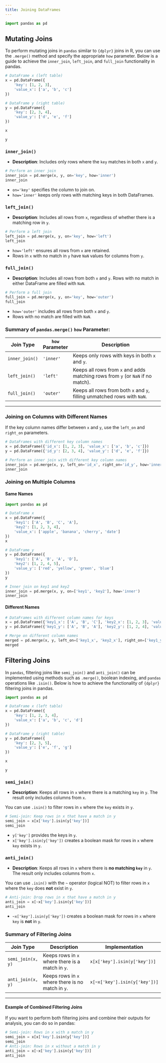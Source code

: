 ```yaml
---
title: Joining DataFrames
---
```


```python
import pandas as pd
```

## Mutating Joins

To perform mutating joins in `pandas` similar to `{dplyr}` joins in R, you can use the `.merge()` method and specify the appropriate `how` parameter. Below is a guide to achieve the `inner_join`, `left_join`, and `full_join` functionality in pandas.


```python
# DataFrame x (left table)
x = pd.DataFrame({
    'key': [1, 2, 3],
    'value_x': ['a', 'b', 'c']
})

# DataFrame y (right table)
y = pd.DataFrame({
    'key': [2, 3, 4],
    'value_y': ['d', 'e', 'f']
})
```

```python
x
```

```python
y
```


### `inner_join()`

- **Description**: Includes only rows where the `key` matches in both `x` and `y`.

```python
# Perform an inner join
inner_join = pd.merge(x, y, on='key', how='inner')
inner_join
```

- `on='key'` specifies the column to join on.
- `how='inner'` keeps only rows with matching keys in both DataFrames.


### `left_join()`

- **Description**: Includes all rows from `x`, regardless of whether there is a matching row in `y`.

```python
# Perform a left join
left_join = pd.merge(x, y, on='key', how='left')
left_join
```

- `how='left'` ensures all rows from `x` are retained.
- Rows in `x` with no match in `y` have `NaN` values for columns from `y`.


### `full_join()`

- **Description**: Includes all rows from both `x` and `y`. Rows with no match in either DataFrame are filled with `NaN`.

```python
# Perform a full join
full_join = pd.merge(x, y, on='key', how='outer')
full_join
```


- `how='outer'` includes all rows from both `x` and `y`.
- Rows with no match are filled with `NaN`.


### Summary of `pandas.merge()` `how` Parameter:

| **Join Type**     | **`how` Parameter** | **Description**                                                                |
|--------------------|---------------------|--------------------------------------------------------------------------------|
| `inner_join()`     | `'inner'`          | Keeps only rows with keys in both `x` and `y`.                                 |
| `left_join()`      | `'left'`           | Keeps all rows from `x` and adds matching rows from `y` (or `NaN` if no match).|
| `full_join()`      | `'outer'`          | Keeps all rows from both `x` and `y`, filling unmatched rows with `NaN`.       |

---

### Joining on Columns with Different Names

If the key column names differ between `x` and `y`, use the `left_on` and `right_on` parameters.


```python
# DataFrames with different key column names
x = pd.DataFrame({'id_x': [1, 2, 3], 'value_x': ['a', 'b', 'c']})
y = pd.DataFrame({'id_y': [2, 3, 4], 'value_y': ['d', 'e', 'f']})

# Perform an inner join with different key column names
inner_join = pd.merge(x, y, left_on='id_x', right_on='id_y', how='inner')
inner_join
```


### Joining on Multiple Columns

#### Same Names

```python
import pandas as pd

# DataFrame x
x = pd.DataFrame({
    'key1': ['A', 'B', 'C', 'A'],
    'key2': [1, 2, 3, 4],
    'value_x': ['apple', 'banana', 'cherry', 'date']
})
x

# DataFrame y
y = pd.DataFrame({
    'key1': ['A', 'B', 'A', 'D'],
    'key2': [1, 2, 4, 5],
    'value_y': ['red', 'yellow', 'green', 'blue']
})
y
```

```python
# Inner join on key1 and key2
inner_join = pd.merge(x, y, on=['key1', 'key2'], how='inner')
inner_join
```

#### Different Names

```python
# DataFrames with different column names for keys
x = pd.DataFrame({'key1_x': ['A', 'B', 'C'], 'key2_x': [1, 2, 3], 'value_x': ['apple', 'banana', 'cherry']})
y = pd.DataFrame({'key1_y': ['A', 'B', 'A'], 'key2_y': [1, 2, 4], 'value_y': ['red', 'yellow', 'green']})

# Merge on different column names
merged = pd.merge(x, y, left_on=['key1_x', 'key2_x'], right_on=['key1_y', 'key2_y'], how='inner')
merged
```


## Filtering Joins

In `pandas`, filtering joins like `semi_join()` and `anti_join()` can be implemented using methods such as `.merge()`, boolean indexing, and `pandas` operations like `.isin()`. Below is how to achieve the functionality of `{dplyr}` filtering joins in pandas.


```python
import pandas as pd

# DataFrame x (left table)
x = pd.DataFrame({
    'key': [1, 2, 3, 4],
    'value_x': ['a', 'b', 'c', 'd']
})

# DataFrame y (right table)
y = pd.DataFrame({
    'key': [2, 3, 5],
    'value_y': ['e', 'f', 'g']
})
```

```python
x
```

```python
y
```


### `semi_join()`

- **Description**: Keeps all rows in `x` where there is a matching `key` in `y`. The result only includes columns from `x`.

You can use `.isin()` to filter rows in `x` where the `key` exists in `y`.

```python
# Semi-join: Keep rows in x that have a match in y
semi_join = x[x['key'].isin(y['key'])]
semi_join
```


- `y['key']` provides the keys in `y`.
- `x['key'].isin(y['key'])` creates a boolean mask for rows in `x` where `key` exists in `y`.


### `anti_join()`

- **Description**: Keeps all rows in `x` where there is **no matching `key`** in `y`. The result only includes columns from `x`.


You can use `.isin()` with the `~` operator (logical NOT) to filter rows in `x` where the `key` does **not** exist in `y`.

```python
# Anti-join: Drop rows in x that have a match in y
anti_join = x[~x['key'].isin(y['key'])]
anti_join
```

- `~x['key'].isin(y['key'])` creates a boolean mask for rows in `x` where `key` is **not** in `y`.


### Summary of Filtering Joins

| **Join Type**   | **Description**                                             | **Implementation**                     |
|------------------|-------------------------------------------------------------|-----------------------------------------|
| `semi_join(x, y)` | Keeps rows in `x` where there is a match in `y`.            | `x[x['key'].isin(y['key'])]`            |
| `anti_join(x, y)` | Keeps rows in `x` where there is no match in `y`.           | `x[~x['key'].isin(y['key'])]`           |

---

#### Example of Combined Filtering Joins

If you want to perform both filtering joins and combine their outputs for analysis, you can do so in pandas:

```python
# Semi-join: Rows in x with a match in y
semi_join = x[x['key'].isin(y['key'])]
semi_join
# Anti-join: Rows in x without a match in y
anti_join = x[~x['key'].isin(y['key'])]
anti_join
```
